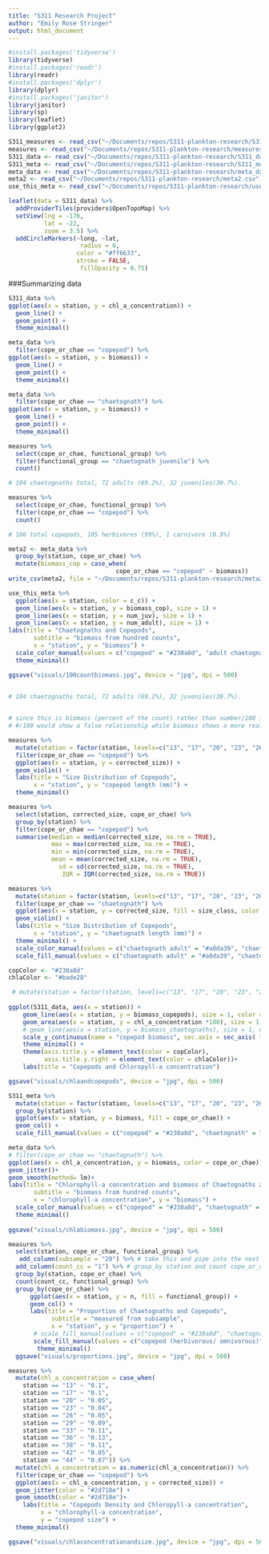 ```yaml
---
title: "S311 Research Project"
author: "Emily Rose Stringer"
output: html_document
---
```


```r
#install.packages('tidyverse')
library(tidyverse)
#install.packages('readr')
library(readr)
#install.packages('dplyr')
library(dplyr)
#install.packages('janitor')
library(janitor)
library(sp)
library(leaflet)
library(ggplot2)
```

```r
S311_measures <- read_csv("~/Documents/repos/S311-plankton-research/S311_measures.csv")
measures <- read_csv("~/Documents/repos/S311-plankton-research/measures.csv")
S311_data <- read_csv("~/Documents/repos/S311-plankton-research/S311_data.csv")
S311_meta <- read_csv("~/Documents/repos/S311-plankton-research/S311_meta.csv")
meta_data <- read_csv("~/Documents/repos/S311-plankton-research/meta_data.csv")
meta2 <- read_csv("~/Documents/repos/S311-plankton-research/meta2.csv")
use_this_meta <- read_csv("~/Documents/repos/S311-plankton-research/use_this_meta.csv")
```

```r
leaflet(data = S311_data) %>%
  addProviderTiles(providers$OpenTopoMap) %>%
  setView(lng = -176,
          lat = -22,
          zoom = 3.5) %>%
  addCircleMarkers(~long, ~lat, 
                    radius = 6,
                   color = "#ff6633",
                   stroke = FALSE,
                    fillOpacity = 0.75)
```

###Summarizing data

```r
S311_data %>%
ggplot(aes(x = station, y = chl_a_concentration)) + 
  geom_line() + 
  geom_point() +
  theme_minimal()
```

```r
meta_data %>%
  filter(cope_or_chae == "copepod") %>%
ggplot(aes(x = station, y = biomass)) + 
  geom_line() + 
  geom_point() +
  theme_minimal()
```

```r
meta_data %>%
  filter(cope_or_chae == "chaetognath") %>%
ggplot(aes(x = station, y = biomass)) + 
  geom_line() + 
  geom_point() +
  theme_minimal()
```

```r
measures %>%
  select(cope_or_chae, functional_group) %>%
  filter(functional_group == "chaetognath juvenile") %>%
  count()

# 104 chaetognaths total, 72 adults (69.2%), 32 juveniles(30.7%).

measures %>%
  select(cope_or_chae, functional_group) %>%
  filter(cope_or_chae == "copepod") %>%
  count()

# 106 total copepods, 105 herbivores (99%), 1 carnivore (0.9%)
```


```r
meta2 <- meta_data %>%
  group_by(station, cope_or_chae) %>%
  mutate(biomass_cop = case_when(
                              cope_or_chae == "copepod" ~ biomass))
write_csv(meta2, file = "~/Documents/repos/S311-plankton-research/meta2.csv")

use_this_meta %>%
  ggplot(aes(x = station, color = c_c)) +
  geom_line(aes(x = station, y = biomass_cop), size = 1) +
  geom_line(aes(x = station, y = num_juv), size = 1) +
  geom_line(aes(x = station, y = num_adult), size = 1) +
labs(title = "Chaetognaths and Copepods",
       subtitle = "biomass from hundred counts", 
       x = "station", y = "biomass") +
  scale_color_manual(values = c("copepod" = "#238a8d", "adult chaetognath" = "#440154", "juvenile chaetognath" = "#bade28"), name = "") +
  theme_minimal() 

ggsave("visuals/100countbiomass.jpg", device = "jpg", dpi = 500)

      
# 104 chaetognaths total, 72 adults (69.2%), 32 juveniles(30.7%).


# since this is biomass (percent of the count) rather than number/100 is it indicative of a relationship or is the relationship still constrained by the fact that this is out of 100
# #/100 would show a false relationship while biomass shows a more realistic relationship of what is in the plankton?
```


```r
measures %>%
  mutate(station = factor(station, levels=c("13", "17", "20", "23", "26", "29", "33", "36", "38", "42", "44"))) %>%
  filter(cope_or_chae == "copepod") %>%
  ggplot(aes(x = station, y = corrected_size)) +
  geom_violin() +
  labs(title = "Size Distribution of Copepods", 
       x = "station", y = "copepod length (mm)") + 
  theme_minimal()
```

```r
measures %>%
  select(station, corrected_size, cope_or_chae) %>%
  group_by(station) %>%
  filter(cope_or_chae == "copepod") %>%
  summarise(median = median(corrected_size, na.rm = TRUE), 
            max = max(corrected_size, na.rm = TRUE),
            min = min(corrected_size, na.rm = TRUE),
            mean = mean(corrected_size, na.rm = TRUE), 
              sd = sd(corrected_size, na.rm = TRUE), 
               IQR = IQR(corrected_size, na.rm = TRUE))
```


```r
measures %>%
  mutate(station = factor(station, levels=c("13", "17", "20", "23", "26", "29", "33", "36", "38", "42", "44"))) %>%
  filter(cope_or_chae == "chaetognath") %>%
  ggplot(aes(x = station, y = corrected_size, fill = size_class, color = size_class)) +
  geom_violin() +
  labs(title = "Size Distribution of Copepods", 
       x = "station", y = "chaetognath length (mm)") + 
  theme_minimal() + 
  scale_color_manual(values = c("chaetognath adult" = "#a0da39", "chaetognath juvenile" = "#365c8d"), guide = "none") +
  scale_fill_manual(values = c("chaetognath adult" = "#a0da39", "chaetognath juvenile" = "#365c8d"))
```

```r
copColor <- "#238a8d"
chlaColor <- "#bade28"

 # mutate(station = factor(station, levels=c("13", "17", "20", "23", "26", "29", "33", "36", "38", "42", "44"))) %>%
   
ggplot(S311_data, aes(x = station)) +
    geom_line(aes(x = station, y = biomass_copepods), size = 1, color = "#238a8d") +
    geom_area(aes(x = station, y = chl_a_concentration *100), size = 1, color = "#bade28", fill = "#bade28") +
    # geom_line(aes(x = station, y = biomass_chaetognaths), size = 1, color = "#238a8d") +
    scale_y_continuous(name = "copepod biomass", sec.axis = sec_axis( trans=~./100, name="Chl-a concentration")) +
    theme_minimal() +
    theme(axis.title.y = element_text(color = copColor),
          axis.title.y.right = element_text(color = chlaColor))+
    labs(title = "Copepods and Chloropyll-a concentration") 

ggsave("visuals/chlaandcopepods", device = "jpg", dpi = 500)
```

```r
S311_meta %>%
  mutate(station = factor(station, levels=c("13", "17", "20", "23", "26", "29", "33", "36", "38", "42", "44"))) %>%
  group_by(station) %>%
  ggplot(aes(x = station, y = biomass, fill = cope_or_chae)) +
  geom_col() +
  scale_fill_manual(values = c("copepod" = "#238a8d", "chaetognath" = "#440154"))
```


```r
meta_data %>%
# filter(cope_or_chae == "chaetognath") %>%
ggplot(aes(x = chl_a_concentration, y = biomass, color = cope_or_chae)) +
geom_jitter()+
geom_smooth(method= lm)+
labs(title = "Chlorophyll-a concentration and biomass of Chaetognaths and Copepods",
       subtitle = "biomass from hundred counts", 
       x = "chlorophyll-a concentration", y = "biomass") + 
  scale_color_manual(values = c("copepod" = "#238a8d", "chaetognath" = "#440154"), name = "") +
  theme_minimal() 
   
ggsave("visuals/chlabiomass.jpg", device = "jpg", dpi = 500) 
```

```r
measures %>% 
  select(station, cope_or_chae, functional_group) %>%
   add_column(subsample = "20") %>% # take this and pipe into the next graph
  add_column(count_cc = "1") %>% # group_by station and count cope_or_chae to understand the total in the sample
  group_by(station, cope_or_chae) %>%
  count(count_cc, functional_group) %>% 
  group_by(cope_or_chae) %>%
      ggplot(aes(x = station, y = n, fill = functional_group)) +
      geom_col() +
      labs(title = "Proportion of Chaetognaths and Copepods",
            subtitle = "measured from subsample", 
            x = "station", y = "proportion") + 
       # scale_fill_manual(values = c("copepod" = "#238a8d", "chaetognath" = "#440154"), name = "") +
       scale_fill_manual(values = c("copepod (herbivorous/ omnivorous)" = "#29af7f", "copepod (carnivorous)" = "#bade28", "chaetognath adult" = "#440154", "chaetognath juvenile" = "#2d718e"), name = "") +
        theme_minimal() 
  ggsave("visuals/proportions.jpg", device = "jpg", dpi = 500)
```

```r
measures %>%
  mutate(chl_a_concentration = case_when(
    station == "13" ~ "0.1", 
    station == "17" ~ "0.1",
    station == "20" ~ "0.05",
    station == "23" ~ "0.04",
    station == "26" ~ "0.05",
    station == "29" ~ "0.09",
    station == "33" ~ "0.11",
    station == "36" ~ "0.13",
    station == "38" ~ "0.11",
    station == "42" ~ "0.05",
    station == "44" ~ "0.07")) %>%
  mutate(chl_a_concentration = as.numeric(chl_a_concentration)) %>%
  filter(cope_or_chae == "copepod") %>%
  ggplot(aes(x = chl_a_concentration, y = corrected_size)) + 
  geom_jitter(color = "#2d718e") +
  geom_smooth(color = "#2d718e")+
    labs(title = "Copepods Density and Chloropyll-a concentration", 
         x = "chlorophyll-a concentration", 
         y = "copepod size") +
  theme_minimal()

ggsave("visuals/chlaconcentrationandsize.jpg", device = "jpg", dpi = 500)
```

